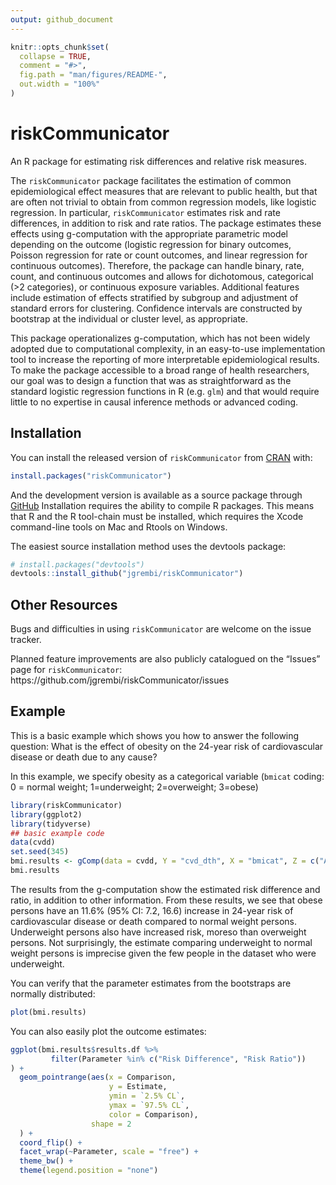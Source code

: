 ```yaml
---
output: github_document
---
```


<!-- README.md is generated from README.Rmd. Please edit that file -->

```r
knitr::opts_chunk$set(
  collapse = TRUE,
  comment = "#>",
  fig.path = "man/figures/README-",
  out.width = "100%"
)
```

# riskCommunicator

<!-- badges: start -->
<!-- badges: end -->

An R package for estimating risk differences and relative risk measures.

The `riskCommunicator` package facilitates the estimation of common epidemiological effect measures that are relevant to public health, but that are often not trivial to obtain from common regression models, like logistic regression. In particular, `riskCommunicator` estimates risk and rate differences, in addition to risk and rate ratios. The package estimates these effects using g-computation with the appropriate parametric model depending on the outcome (logistic regression for binary outcomes, Poisson regression for rate or count outcomes, and linear regression for continuous outcomes). Therefore, the package can handle binary, rate, count, and continuous outcomes and allows for dichotomous, categorical (>2 categories), or continuous exposure variables. Additional features include estimation of effects stratified by subgroup and adjustment of standard errors for clustering. Confidence intervals are constructed by bootstrap at the individual or cluster level, as appropriate. 

This package operationalizes g-computation, which has not been widely adopted due to computational complexity, in an easy-to-use implementation tool to increase the reporting of more interpretable epidemiological results. To make the package accessible to a broad range of health researchers, our goal was to design a function that was as straightforward as the standard logistic regression functions in R (e.g. `glm`) and that would require little to no expertise in causal inference methods or advanced coding.


## Installation

You can install the released version of `riskCommunicator` from [CRAN](https://CRAN.R-project.org) with:

``` r
install.packages("riskCommunicator")
```

And the development version is available as a source package through [GitHub](https://github.com/) Installation requires the ability to compile R packages. This means that R and the R tool-chain must be installed, which requires the Xcode command-line tools on Mac and Rtools on Windows.

The easiest source installation method uses the devtools package:
``` r
# install.packages("devtools")
devtools::install_github("jgrembi/riskCommunicator")
```

## Other Resources

Bugs and difficulties in using `riskCommunicator` are welcome on the issue tracker.

Planned feature improvements are also publicly catalogued on the "Issues" page for `riskCommunicator`: https://github.com/jgrembi/riskCommunicator/issues


## Example

This is a basic example which shows you how to answer the following question: What is the effect of obesity on the 24-year risk of cardiovascular disease or death due to any cause?

In this example, we specify obesity as a categorical variable (`bmicat` coding: 0 = normal weight; 1=underweight; 2=overweight; 3=obese)

```r
library(riskCommunicator)
library(ggplot2)
library(tidyverse)
## basic example code
data(cvdd)
set.seed(345)
bmi.results <- gComp(data = cvdd, Y = "cvd_dth", X = "bmicat", Z = c("AGE", "SEX", "DIABETES", "CURSMOKE", "PREVHYP"), outcome.type = "binary", R = 200)
bmi.results
```

The results from the g-computation show the estimated risk difference and ratio, in addition to other information.
From these results, we see that obese persons have an 11.6% (95% CI: 7.2, 16.6) increase in 24-year risk of cardiovascular disease or death compared to normal weight persons. Underweight persons also have increased risk, moreso than overweight persons. Not surprisingly, the estimate comparing underweight to normal weight persons is imprecise given the few people in the dataset who were underweight.



You can verify that the parameter estimates from the bootstraps are normally distributed: 

```r
plot(bmi.results)
```

You can also easily plot the outcome estimates:
```r
ggplot(bmi.results$results.df %>% 
         filter(Parameter %in% c("Risk Difference", "Risk Ratio"))
) + 
  geom_pointrange(aes(x = Comparison, 
                      y = Estimate, 
                      ymin = `2.5% CL`, 
                      ymax = `97.5% CL`, 
                      color = Comparison), 
                  shape = 2
  ) + 
  coord_flip() + 
  facet_wrap(~Parameter, scale = "free") + 
  theme_bw() + 
  theme(legend.position = "none")
```



